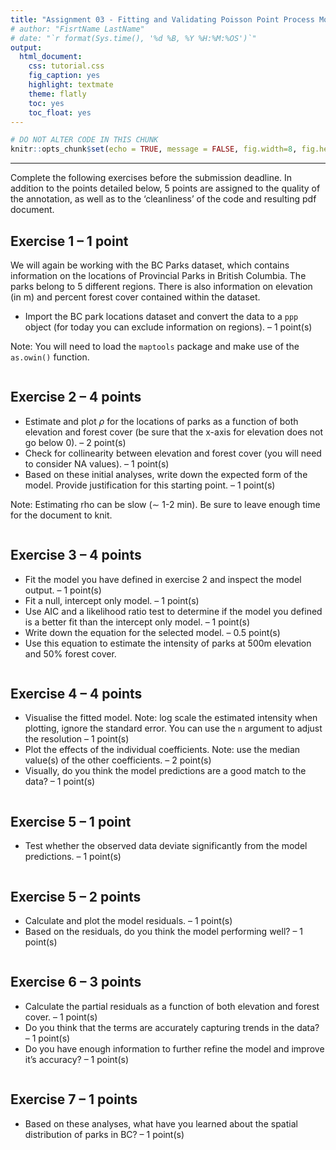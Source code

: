 ```yaml
---
title: "Assignment 03 - Fitting and Validating Poisson Point Process Models"
# author: "FisrtName LastName"
# date: "`r format(Sys.time(), '%d %B, %Y %H:%M:%OS')`"
output:
  html_document:
    css: tutorial.css
    fig_caption: yes
    highlight: textmate
    theme: flatly
    toc: yes
    toc_float: yes
---
```


```r
# DO NOT ALTER CODE IN THIS CHUNK
knitr::opts_chunk$set(echo = TRUE, message = FALSE, fig.width=8, fig.height=6, fig.align = 'center')
```


* * *

Complete the following exercises before the submission deadline. In addition to the points detailed below, 5 points are assigned to the quality of the annotation, as well as to the 'cleanliness' of the code and resulting pdf document.

## Exercise 1 -- 1 point

We will again be working with the BC Parks dataset, which contains information on the locations of Provincial Parks in British Columbia. The parks belong to 5 different regions. There is also information on elevation (in m) and percent forest cover contained within the dataset.

* Import the BC park locations dataset and convert the data to a `ppp` object (for today you can exclude information on regions).  -- 1 point(s)

Note: You will need to load the `maptools` package and make use of the `as.owin()` function.

```r

```

## Exercise 2 -- 4 points

* Estimate and plot $\rho$ for the locations of parks as a function of both elevation and forest cover (be sure that the x-axis for elevation does not go below 0).  -- 2 point(s)
* Check for collinearity between elevation and forest cover (you will need to consider NA values).  -- 1 point(s)
* Based on these initial analyses, write down the expected form of the model. Provide justification for this starting point.  -- 1 point(s)

Note: Estimating rho can be slow ($\sim$ 1-2 min). Be sure to leave enough time for the document to knit.

```r

```

## Exercise 3 -- 4 points

* Fit the model you have defined in exercise 2 and inspect the model output. -- 1 point(s)
* Fit a null, intercept only model.  -- 1 point(s)
* Use AIC and a likelihood ratio test to determine if the model you defined is a better fit than the intercept only model.  -- 1 point(s)
* Write down the equation for the selected model. -- 0.5 point(s)
* Use this equation to estimate the intensity of parks at 500m elevation and 50% forest cover.

```r

```


## Exercise 4 -- 4 points

* Visualise the fitted model. Note: log scale the estimated intensity when plotting, ignore the standard error. You can use the `n` argument to adjust the resolution  -- 1 point(s)
* Plot the effects of the individual coefficients. Note: use the median value(s) of the other coefficients.  -- 2 point(s)
* Visually, do you think the model predictions are a good match to the data?  -- 1 point(s)

```r

```


## Exercise 5 -- 1 point

* Test whether the observed data deviate significantly from the model predictions. -- 1 point(s)

```r

```


## Exercise 5 -- 2 points

* Calculate and plot the model residuals.  -- 1 point(s)
* Based on the residuals, do you think the model performing well?  -- 1 point(s)

```r

```


## Exercise 6 -- 3 points

* Calculate the partial residuals as a function of both elevation and forest cover.  -- 1 point(s)
* Do you think that the terms are accurately capturing trends in the data?  -- 1 point(s)
* Do you have enough information to further refine the model and improve it's accuracy?  -- 1 point(s)

```r

```


## Exercise 7 -- 1 points

* Based on these analyses, what have you learned about the spatial distribution of parks in BC?  -- 1 point(s)

```r

```

